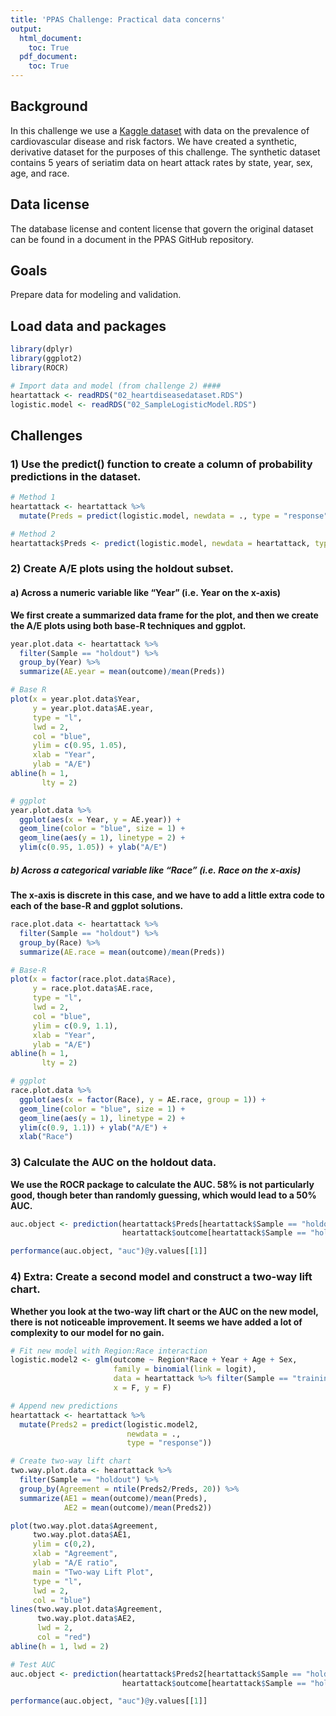```yaml
---
title: 'PPAS Challenge: Practical data concerns'
output: 
  html_document:
    toc: True
  pdf_document:
    toc: True
---
```


## Background
In this challenge we use a [Kaggle dataset](https://www.kaggle.com/mazharkarimi/heart-disease-and-stroke-prevention/metadata) with data on the prevalence of cardiovascular disease and risk factors. We have created a synthetic, derivative dataset for the purposes of this challenge. The synthetic dataset contains 5 years of seriatim data on heart attack rates by state, year, sex, age, and race.

## Data license
The database license and content license that govern the original dataset can be found in a document in the PPAS GitHub repository. 

## Goals
Prepare data for modeling and validation.

## Load data and packages
```r
library(dplyr)
library(ggplot2)
library(ROCR)

# Import data and model (from challenge 2) ####
heartattack <- readRDS("02_heartdiseasedataset.RDS")
logistic.model <- readRDS("02_SampleLogisticModel.RDS")
```

## Challenges
### 1) Use the predict() function to create a column of probability predictions in the dataset.

```r
# Method 1
heartattack <- heartattack %>%
  mutate(Preds = predict(logistic.model, newdata = ., type = "response"))

# Method 2
heartattack$Preds <- predict(logistic.model, newdata = heartattack, type = "response")
```

### 2) Create A/E plots using the holdout subset.

#### a) Across a numeric variable like "Year" (i.e. Year on the x-axis)

**We first create a summarized data frame for the plot, and then we create the A/E plots using both base-R techniques and ggplot.** 

```r
year.plot.data <- heartattack %>%
  filter(Sample == "holdout") %>%
  group_by(Year) %>%
  summarize(AE.year = mean(outcome)/mean(Preds))

# Base R
plot(x = year.plot.data$Year,
     y = year.plot.data$AE.year,
     type = "l",
     lwd = 2,
     col = "blue",
     ylim = c(0.95, 1.05),
     xlab = "Year",
     ylab = "A/E")
abline(h = 1,
       lty = 2)

# ggplot
year.plot.data %>%
  ggplot(aes(x = Year, y = AE.year)) +
  geom_line(color = "blue", size = 1) +
  geom_line(aes(y = 1), linetype = 2) +
  ylim(c(0.95, 1.05)) + ylab("A/E")
```


##### b) Across a categorical variable like "Race" (i.e. Race on the x-axis)

**The x-axis is discrete in this case, and we have to add a little extra code to each of the base-R and ggplot solutions.**

```r
race.plot.data <- heartattack %>%
  filter(Sample == "holdout") %>%
  group_by(Race) %>%
  summarize(AE.race = mean(outcome)/mean(Preds))

# Base-R
plot(x = factor(race.plot.data$Race),
     y = race.plot.data$AE.race,
     type = "l",
     lwd = 2,
     col = "blue",
     ylim = c(0.9, 1.1),
     xlab = "Year",
     ylab = "A/E")
abline(h = 1,
       lty = 2)

# ggplot
race.plot.data %>%
  ggplot(aes(x = factor(Race), y = AE.race, group = 1)) +
  geom_line(color = "blue", size = 1) +
  geom_line(aes(y = 1), linetype = 2) +
  ylim(c(0.9, 1.1)) + ylab("A/E") +
  xlab("Race")
```

### 3) Calculate the AUC on the holdout data.

**We use the ROCR package to calculate the AUC. 58% is not particularly good, though beter than randomly guessing, which would lead to a 50% AUC.**

```r
auc.object <- prediction(heartattack$Preds[heartattack$Sample == "holdout"],
                         heartattack$outcome[heartattack$Sample == "holdout"])

performance(auc.object, "auc")@y.values[[1]]
```


### 4) Extra: Create a second model and construct a two-way lift chart.

**Whether you look at the two-way lift chart or the AUC on the new model, there is not noticeable improvement. It seems we have added a lot of complexity to our model for no gain.**

```r
# Fit new model with Region:Race interaction
logistic.model2 <- glm(outcome ~ Region*Race + Year + Age + Sex, 
                       family = binomial(link = logit), 
                       data = heartattack %>% filter(Sample == "training"), model = F, 
                       x = F, y = F)

# Append new predictions
heartattack <- heartattack %>%
  mutate(Preds2 = predict(logistic.model2, 
                          newdata = ., 
                          type = "response"))

# Create two-way lift chart
two.way.plot.data <- heartattack %>%
  filter(Sample == "holdout") %>%
  group_by(Agreement = ntile(Preds2/Preds, 20)) %>%
  summarize(AE1 = mean(outcome)/mean(Preds),
            AE2 = mean(outcome)/mean(Preds2))

plot(two.way.plot.data$Agreement,
     two.way.plot.data$AE1,
     ylim = c(0,2),
     xlab = "Agreement",
     ylab = "A/E ratio",
     main = "Two-way Lift Plot",
     type = "l",
     lwd = 2,
     col = "blue")
lines(two.way.plot.data$Agreement,
      two.way.plot.data$AE2,
      lwd = 2,
      col = "red")
abline(h = 1, lwd = 2)

# Test AUC
auc.object <- prediction(heartattack$Preds2[heartattack$Sample == "holdout"],
                         heartattack$outcome[heartattack$Sample == "holdout"])

performance(auc.object, "auc")@y.values[[1]]
```



